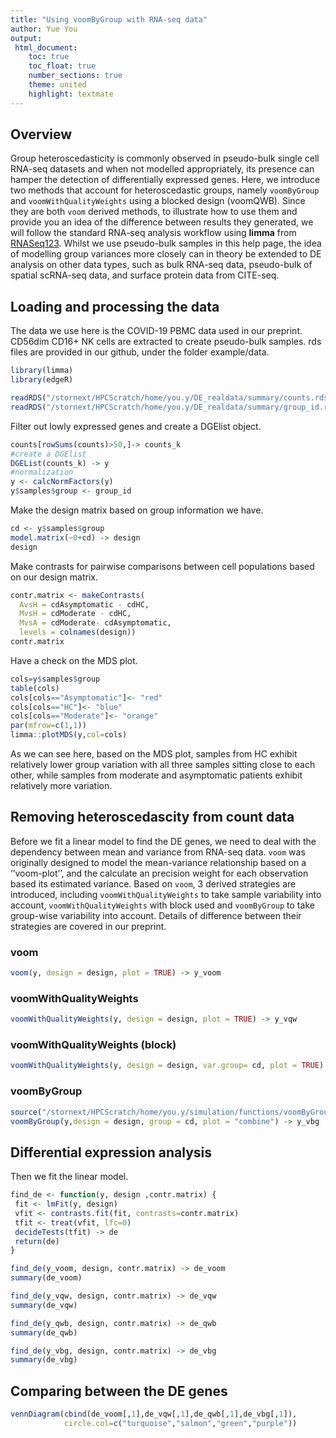 ```yaml
---
title: "Using voomByGroup with RNA-seq data"
author: Yue You
output:
 html_document:
    toc: true
    toc_float: true
    number_sections: true
    theme: united
    highlight: textmate
---
```


## Overview
Group heteroscedasticity is commonly observed in pseudo-bulk single cell RNA-seq datasets and when not modelled appropriately, its presence can hamper the detection of differentially expressed genes. Here, we introduce two methods that account for heteroscedastic groups, namely ```voomByGroup``` and ```voomWithQualityWeights``` using a blocked design (voomQWB). 
Since they are both ```voom``` derived methods, to illustrate how to use them and provide you an idea of the difference between results they generated, we will follow the standard RNA-seq analysis workflow using **limma** from [RNASeq123](https://f1000research.com/articles/5-1408).
Whilst we use pseudo-bulk samples in this help page, the idea of modelling group variances more closely can in theory be extended to DE analysis on other data types, such as bulk RNA-seq data, pseudo-bulk of spatial scRNA-seq data, and surface protein data from CITE-seq.

## Loading and processing the data

The data we use here is the COVID-19 PBMC data used in our preprint. CD56dim CD16+ NK cells are extracted to create pseudo-bulk samples. rds files are provided in our github, under the folder example/data.

```r
library(limma)
library(edgeR)
```

```r
readRDS("/stornext/HPCScratch/home/you.y/DE_realdata/summary/counts.rds") -> counts
readRDS("/stornext/HPCScratch/home/you.y/DE_realdata/summary/group_id.rds") -> group_id
```

Filter out lowly expressed genes and create a DGElist object.

```r
counts[rowSums(counts)>50,]-> counts_k
#create a DGElist
DGEList(counts_k) -> y
#normalization
y <- calcNormFactors(y)
y$samples$group <- group_id
```

Make the design matrix based on group information we have.

```r
cd <- y$samples$group
model.matrix(~0+cd) -> design
design
```

Make contrasts for pairwise comparisons between cell populations based on our design matrix.

```r
contr.matrix <- makeContrasts(
  AvsH = cdAsymptomatic - cdHC,
  MvsH = cdModerate - cdHC,
  MvsA = cdModerate- cdAsymptomatic,
  levels = colnames(design))
contr.matrix
```

Have a check on the MDS plot.

```r
cols=y$samples$group
table(cols)
cols[cols=="Asymptomatic"]<- "red"
cols[cols=="HC"]<- "blue"
cols[cols=="Moderate"]<- "orange"
par(mfrow=c(1,1))
limma::plotMDS(y,col=cols)
```

As we can see here, based on the MDS plot, samples from HC exhibit relatively lower group variation with all three samples sitting close to each other, while samples from moderate and asymptomatic patients exhibit relatively more variation. 


## Removing heteroscedascity from count data

Before we fit a linear model to find the DE genes, we need to deal with the dependency between mean and variance from RNA-seq data. ```voom``` was originally designed to model the mean-variance relationship based on a ''voom-plot'', and the calculate an precision weight for each observation based its estimated variance. 
Based on ```voom```, 3 derived strategies are introduced, including ```voomWithQualityWeights``` to take sample variability into account, ```voomWithQualityWeights``` with block used and ```voomByGroup``` to take group-wise variability into account. Details of difference between their strategies are covered in our preprint.

### voom

```r
voom(y, design = design, plot = TRUE) -> y_voom
```

### voomWithQualityWeights

```r
voomWithQualityWeights(y, design = design, plot = TRUE) -> y_vqw
```

### voomWithQualityWeights (block)

```r
voomWithQualityWeights(y, design = design, var.group= cd, plot = TRUE) -> y_qwb
```

### voomByGroup

```r
source("/stornext/HPCScratch/home/you.y/simulation/functions/voomByGroup.R")
voomByGroup(y,design = design, group = cd, plot = "combine") -> y_vbg
```

## Differential expression analysis

Then we fit the linear model.

```r
find_de <- function(y, design ,contr.matrix) {
 fit <- lmFit(y, design)
 vfit <- contrasts.fit(fit, contrasts=contr.matrix)
 tfit <- treat(vfit, lfc=0)
 decideTests(tfit) -> de
 return(de)
}
```

```r
find_de(y_voom, design, contr.matrix) -> de_voom
summary(de_voom)
```

```r
find_de(y_vqw, design, contr.matrix) -> de_vqw
summary(de_vqw)
```

```r
find_de(y_qwb, design, contr.matrix) -> de_qwb
summary(de_qwb)
```

```r
find_de(y_vbg, design, contr.matrix) -> de_vbg
summary(de_vbg)
```

## Comparing between the DE genes 

```r
vennDiagram(cbind(de_voom[,1],de_vqw[,1],de_qwb[,1],de_vbg[,1]),
            circle.col=c("turquoise","salmon","green","purple"))
```
